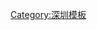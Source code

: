 {{Navbox
|name = 深圳公共交通运营者
|title = 深圳公共交通运营者
|state = collapsed
|bodyclass = hlist
|group1 =<center>城市公交车及市内公路客运</center>
|list1={{Navbox subgroup
  |group1=<div style="text-align: center;">三大专营企业</div>
  |list1 =
* [[深圳巴士集团公司|深圳巴士集团]]
* [[深圳市东部公共交通有限公司|东部公交]]
* [[深圳市西部公共汽车有限公司|西部公汽]]

  |group2=<div style="text-align: center;">其他公司</div>
  |list2 =
* [[深圳市金华南巴士股份有限公司|金华南]]
* [[深圳市西湖运输有限公司|西湖运输]]
* [[深圳市横岗汽车运输有限公司|横岗汽车]]
* [[深圳市中旅东部旅游运输有限公司|中旅东部]]
* [[深圳市华程交通有限公司|华程交通]]
* [[深圳市新通宝运输有限公司|新通宝]]
  |group3=<div style="text-align: center;">已结业公司</div>
  |list3 =
* [[平湖公汽]]
* [[深圳深展巴士有限公司|深展冷巴]]
* [[深圳天诚运输实业有限公司|天诚运输]]
* [[深圳市中南服务巴士有限公司|中南巴士]]
* [[鹏运国旅]]
* [[深圳市大鹏海滨汽车运输有限公司|大鹏海滨]]
* [[深圳市恒誉光明运输集团有限公司|恒誉光明运输]]
* [[深圳市机场运输有限公司|机场运输]]
* [[深圳市安道运输集团有限公司|安道运输]]
* [[深圳市宝运发汽车服务有限公司|宝运发]]
}}
|group2 =<center>城市轨道交通</center>
|list2={{Navbox subgroup
   |list1 =
* [[深圳市地铁集团|深圳地铁集团]]
* [[港铁（深圳）]]
* [[深圳有轨电车]]
}}
}}<noinclude>[[Category:深圳模板]]</noinclude>